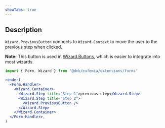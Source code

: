 ```yaml
---
showTabs: true
---
```


## Description

`Wizard.PreviousButton` connects to `Wizard.Context` to move the user to the previous step when clicked.

**Note:** This button is used in [Wizard.Buttons](/uilib/extensions/forms/Wizard/Buttons/), which is easier to integrate into most wizards.

```jsx
import { Form, Wizard } from '@dnb/eufemia/extensions/forms'

render(
  <Form.Handler>
    <Wizard.Container>
      <Wizard.Step title="Step 1">previous step</Wizard.Step>
      <Wizard.Step title="Step 2">
        <Wizard.PreviousButton />
      </Wizard.Step>
    </Wizard.Container>
  </Form.Handler>,
)
```
